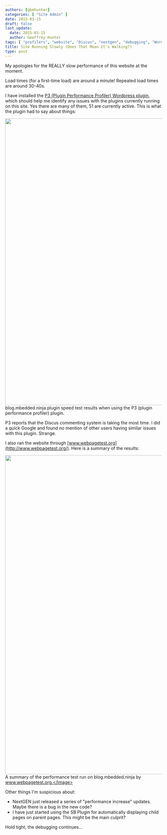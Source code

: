 ```yaml
---
authors: [gbmhunter]
categories: [ "Site Admin" ]
date: 2015-03-15
draft: false
last_update:
  date: 2015-03-15
  author: Geoffrey Hunter
tags: [ "profilers", "website", "Discus", "nextgen", "debugging", "Wordpress", "performance", "tests", "plugin" ]
title: Site Running Slowly (Does That Mean It's Walking?)
type: post
---
```



My apologies for the REALLY slow performance of this website at the moment.

Load times (for a first-time load) are around a minute! Repeated load times are around 30-40s.

I have installed the [P3 (Plugin Performance Profiler) Wordpress plugin](https://wordpress.org/plugins/p3-profiler/), which should help me identify any issues with the plugins currently running on this site. Yes there are many of them, 51 are currently active. This is what the plugin had to say about things:


<Image src={mbedded_ninja_plugin_speed_test_results} width="922px">blog.mbedded.ninja plugin speed test results when using the P3 (plugin performance profiler) plugin.</Image>

P3 reports that the Discus commenting system is taking the most time. I did a quick Google and found no mention of other users having similar issues with this plugin. Strange.

I also ran the website through [www.webpagetest.org](http://www.webpagetest.org/). Here is a summary of the results:


<Image src={mbedded_ninja_webpagetest_org_speed_test_results} width="1026px">A summary of the performance test run on blog.mbedded.ninja by www.webpagetest.org.</Image>

Other things I'm suspicious about:

* NextGEN just released a series of "performance increase" updates. Maybe there is a bug in the new code?
* I have just started using the SB Plugin for automatically displaying child pages on parent pages. This might be the main culprit?

Hold tight, the debugging continues...

